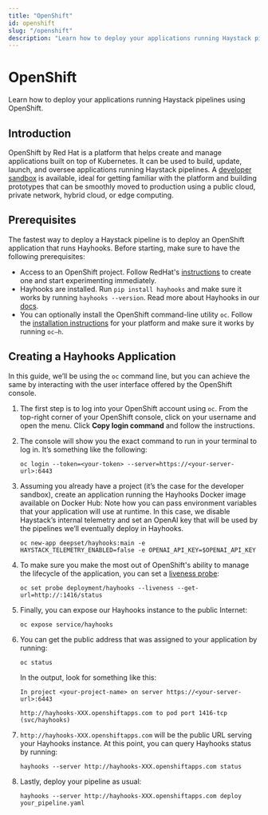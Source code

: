 ```yaml
---
title: "OpenShift"
id: openshift
slug: "/openshift"
description: "Learn how to deploy your applications running Haystack pipelines using OpenShift."
---
```


# OpenShift

Learn how to deploy your applications running Haystack pipelines using OpenShift.

## Introduction

OpenShift by Red Hat is a platform that helps create and manage applications built on top of Kubernetes. It can be used to build, update, launch, and oversee applications running Haystack pipelines. A [developer sandbox](https://developers.redhat.com/developer-sandbox) is available, ideal for getting familiar with the platform and building prototypes that can be smoothly moved to production using a public cloud, private network, hybrid cloud, or edge computing.

## Prerequisites

The fastest way to deploy a Haystack pipeline is to deploy an OpenShift application that runs Hayhooks. Before starting, make sure to have the following prerequisites:

- Access to an OpenShift project. Follow RedHat's [instructions](https://developers.redhat.com/developer-sandbox) to create one and start experimenting immediately.
- Hayhooks are installed. Run `pip install hayhooks` and make sure it works by running `hayhooks --version`. Read more about Hayhooks in our [docs](../hayhooks.mdx).
- You can optionally install the OpenShift command-line utility `oc`. Follow the [installation instructions](https://docs.openshift.com/container-platform/4.15/cli_reference/openshift_cli/getting-started-cli.html) for your platform and make sure it works by running `oc—h`.

## Creating a Hayhooks Application

In this guide, we’ll be using the `oc` command line, but you can achieve the same by interacting with the user interface offered by the OpenShift console.

1. The first step is to log into your OpenShift account using `oc`. From the top-right corner of your OpenShift console, click on your username and open the menu. Click **Copy login command** and follow the instructions.

2. The console will show you the exact command to run in your terminal to log in. It’s something like the following:
   ```
   oc login --token=<your-token> --server=https://<your-server-url>:6443
   ```

3. Assuming you already have a project (it’s the case for the developer sandbox), create an application running the Hayhooks Docker image available on Docker Hub:
   Note how you can pass environment variables that your application will use at runtime. In this case, we disable Haystack’s internal telemetry and set an OpenAI key that will be used by the pipelines we’ll eventually deploy in Hayhooks.
   ```
   oc new-app deepset/hayhooks:main -e HAYSTACK_TELEMETRY_ENABLED=false -e OPENAI_API_KEY=$OPENAI_API_KEY
   ```

4. To make sure you make the most out of OpenShift's ability to manage the lifecycle of the application, you can set a [liveness probe](https://kubernetes.io/docs/tasks/configure-pod-container/configure-liveness-readiness-startup-probes/):
   ```
   oc set probe deployment/hayhooks --liveness --get-url=http://:1416/status
   ```

5. Finally, you can expose our Hayhooks instance to the public Internet:
   ```
   oc expose service/hayhooks
   ```

6. You can get the public address that was assigned to your application by running:

   ```
   oc status
   ```

   In the output, look for something like this:

   ```
   In project <your-project-name> on server https://<your-server-url>:6443

   http://hayhooks-XXX.openshiftapps.com to pod port 1416-tcp (svc/hayhooks)
   ```

7. `http://hayhooks-XXX.openshiftapps.com` will be the public URL serving your Hayhooks instance. At this point, you can query Hayhooks status by running:
   ```
   hayhooks --server http://hayhooks-XXX.openshiftapps.com status
   ```

8. Lastly, deploy your pipeline as usual:
   ```
   hayhooks --server http://hayhooks-XXX.openshiftapps.com deploy your_pipeline.yaml
   ```
